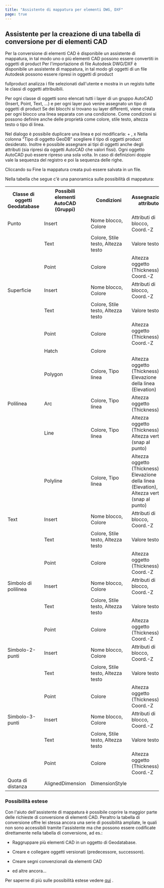```yaml
---
title: "Assistente di mappatura per elementi DWG, DXF"
page: true
---
```

## Assistente per la creazione di una tabella di conversione per di elementi CAD
<GeoMapper></GeoMapper>
  <GeoDesigner></GeoDesigner>
<GeoDesigner>Per la conversione di elementi CAD &#232; disponibile un assistente di mappatura, in tal modo uno o pi&#249; elementi CAD possono essere convertiti in oggetti di  <Placeholder>product</Placeholder>  </GeoDesigner>
<GeoMapper>Per l&#39;importazione di file Autodesk DWG/DXF &#232; disponibile un assistente di mappatura, in tal modo gli oggetti di un file Autodesk possono essere ripresi in oggetti di  <Placeholder>product</Placeholder> </GeoMapper>

 <Placeholder>fullproduct</Placeholder> analizza i file selezionati dall&#39;utente e mostra in un registo tutte le classi di oggetti attribuibili.

Per ogni classe di oggetti sono elencati tutti i layer di un gruppo AutoCAD (Insert, Point, Text, ...) e per ogni layer pu&#242; venire assegnato un tipo di oggetti di  <Placeholder>product</Placeholder> 
Se dei blocchi si trovano su layer differenti, viene creata per ogni blocco una linea separata con una condizione. Come condizioni si possono definire anche delle propriet&#224; come colore, stile testo, altezza testo o tipo di linea.

Nel dialogo &#232; possibile duplicare una linea e poi modificarla:  <Border>+</Border> ,  <Border>x</Border> 
Nella colonna &quot;Tipo di oggetto GeoDB&quot; scegliere il tipo di oggetti  <Placeholder>product</Placeholder> desiderato.
Inoltre &#232; possibile assegnare ai tipi di oggetti anche degli attributi (sia ripresi da oggetti AutoCAD che valori fissi).
Ogni oggetto AutoCAD pu&#242; essere ripreso una sola volta. In caso di definizioni doppie vale la sequenza del registro e poi la sequenza delle righe.

<Success>
Cliccando su  <Border>Fine</Border>  la mappatura creata pu&#242; essere salvata in un file.
</Success>


Nella tabella che segue c&#39;&#232; una panoramica sulle possibilit&#224; di mappatura:
<table>
<tr><th>Classe di oggetti Geodatabase</th>
<th>Possibili elementi AutoCAD (Gruppi)</th>
<th>Condizioni</th>
<th>Assegnazione attributo</th>
</tr>
<tr><td>Punto</td>
<td>Insert</td>
<td>Nome blocco, Colore</td>
<td>Attributi di blocco, Coord.-Z</td>
</tr>
<tr><td></td>
<td>Text</td>
<td>Colore, Stile testo, Altezza testo</td>
<td>Valore testo</td>
</tr>
<tr><td></td>
<td>Point</td>
<td>Colore</td>
<td>Altezza oggetto (Thickness), Coord.-Z</td>
</tr>
<tr><td>Superficie</td>
<td>Insert</td>
<td>Nome blocco, Colore</td>
<td>Attributi di blocco, Coord.-Z</td>
</tr>
<tr><td></td>
<td>Text</td>
<td>Colore, Stile testo, Altezza testo</td>
<td>Valore testo</td>
</tr>
<tr><td></td>
<td>Point</td>
<td>Colore</td>
<td>Altezza oggetto (Thickness), Coord.-Z</td>
</tr>
<tr><td></td>
<td>Hatch</td>
<td>Colore</td>
<td></td>
</tr>
<tr><td></td>
<td>Polygon</td>
<td>Colore, Tipo linea</td>
<td>Altezza oggetto (Thickness), Elevazione della linea (Elevation)</td>
</tr>
<tr><td>Polilinea</td>
<td>Arc</td>
<td>Colore, Tipo linea</td>
<td>Altezza oggetto (Thickness)</td>
</tr>
<tr><td></td>
<td>Line</td>
<td>Colore, Tipo linea</td>
<td>Altezza oggetto (Thickness), Altezza vertici (snap al punto)</td>
</tr>
<tr><td></td>
<td>Polyline</td>
<td>Colore, Tipo linea</td>
<td>Altezza oggetto (Thickness), Elevazione della linea (Elevation), Altezza vertici (snap al punto)</td>
</tr>
<tr><td>Text</td>
<td>Insert</td>
<td>Nome blocco, Colore</td>
<td>Attributi di blocco, Coord.-Z</td>
</tr>
<tr><td></td>
<td>Text</td>
<td>Colore, Stile testo, Altezza testo</td>
<td>Valore testo</td>
</tr>
<tr><td></td>
<td>Point</td>
<td>Colore</td>
<td>Altezza oggetto (Thickness), Coord.-Z</td>
</tr>
<tr><td>Simbolo di polilinea</td>
<td>Insert</td>
<td>Nome blocco, Colore</td>
<td>Attributi di blocco, Coord.-Z</td>
</tr>
<tr><td></td>
<td>Text</td>
<td>Colore, Stile testo, Altezza testo</td>
<td>Valore testo</td>
</tr>
<tr><td></td>
<td>Point</td>
<td>Colore</td>
<td>Altezza oggetto (Thickness), Coord.-Z</td>
</tr>
<tr><td>Simbolo-2-punti</td>
<td>Insert</td>
<td>Nome blocco, Colore</td>
<td>Attributi di blocco, Coord.-Z</td>
</tr>
<tr><td></td>
<td>Text</td>
<td>Colore, Stile testo, Altezza testo</td>
<td>Valore testo</td>
</tr>
<tr><td></td>
<td>Point</td>
<td>Colore</td>
<td>Altezza oggetto (Thickness), Coord.-Z</td>
</tr>
<tr><td>Simbolo-3-punti</td>
<td>Insert</td>
<td>Nome blocco, Colore</td>
<td>Attributi di blocco, Coord.-Z</td>
</tr>
<tr><td></td>
<td>Text</td>
<td>Colore, Stile testo, Altezza testo</td>
<td>Valore testo</td>
</tr>
<tr><td></td>
<td>Point</td>
<td>Colore</td>
<td>Altezza oggetto (Thickness), Coord.-Z</td>
</tr>
<tr><td>Quota di distanza</td>
<td>AlignedDimension</td>
<td>DimensionStyle</td>
<td></td>
</tr>
</table>


### Possibilit&#224; estese
<Warning>
Con l&#39;aiuto dell&#39;assistente di mappatura &#232; possibile coprire la maggior parte delle richieste di conversione di elementi CAD. Peraltro la tabella di conversione offre lei stessa ancora una serie di possibilit&#224; ampliate, le quali non sono accessibili tramite l&#39;assistente ma che possono essere codificate direttamente nella tabella di conversione, ad es.:

- Raggruppare pi&#249; elementi CAD in un oggetto di Geodatabase.


- Creare e collegare oggetti versionati (predecessore, successore).


- Creare segni convenzionali da elementi CAD


- ed altre ancora...




Per saperne di pi&#249; sulle possibilit&#224; estese vedere [qui](../anhang/formatbeschreibungmappingautodesk)
.
</Warning>
